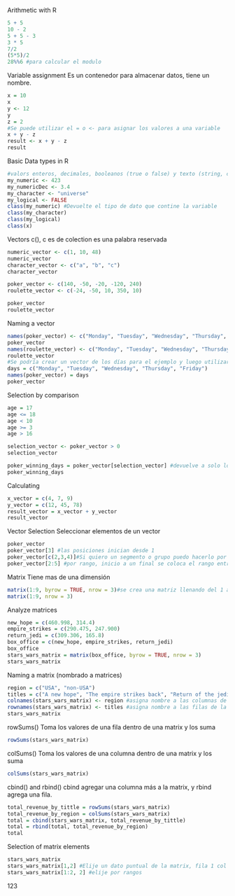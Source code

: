 Arithmetic with R
```r
5 + 5
10 - 2
5 + 5 - 3
3 * 5
7/2
(5*5)/2 
28%%6 #para calcular el modulo
```
Variable assignment
Es un contenedor para almacenar datos, tiene un nombre.
```r
x = 10
x
y <- 12
y
z = 2
#Se puede utilizar el = o <- para asignar los valores a una variable
x + y - z
result <- x + y - z 
result
```
Basic Data types in R
```r
#valors enteros, decimales, booleanos (true o false) y texto (string, comilla simple o apóstrofo)
my_numeric <- 423
my_numericDec <- 3.4
my_character <- "universe"
my_logical <- FALSE
class(my_numeric) #Devuelte el tipo de dato que contine la variable
class(my_character)
class(my_logical)
class(x)
```
Vectors
c(), c es de colection es una palabra reservada
```r
numeric_vector <- c(1, 10, 48)
numeric_vector
character_vector <- c("a", "b", "c")
character_vector

poker_vector <- c(140, -50, -20, -120, 240)
roulette_vector <- c(-24, -50, 10, 350, 10)

poker_vector
roulette_vector

```
Naming a vector
```r
names(poker_vector) <- c("Monday", "Tuesday", "Wednesday", "Thursday", "Friday") #funcion predeterminada como el class, entre los parentesis se coloca el nombre del vector a nombrar, los valors que tendran asignados cada uno de los valores dentro del vector
poker_vector
names(roulette_vector) <- c("Monday", "Tuesday", "Wednesday", "Thursday", "Friday")
roulette_vector
#Se podría crear un vector de los días para el ejemplo y luego utilizar la funcion names
days = c("Monday", "Tuesday", "Wednesday", "Thursday", "Friday")
names(poker_vector) = days
poker_vector
```
Selection by comparison
```r
age = 17
age <= 18
age < 10
age >= 3
age > 16

selection_vector <- poker_vector > 0
selection_vector

poker_winning_days = poker_vector[selection_vector] #devuelve a solo lo que sea verdadero
poker_winning_days
```
Calculating
```r
x_vector = c(4, 7, 9)
y_vector = c(12, 45, 78)
result_vector = x_vector + y_vector
result_vector
```
Vector Selection
Seleccionar elementos de un vector
```r
poker_vector
poker_vector[3] #las posiciones inician desde 1
poker_vector[c(2,3,4)]#Si quiero un segmento o grupo puedo hacerlo por medio de una selección.
poker_vector[2:5] #por rango, inicio a un final se coloca el rango entre dos puntos


```
Matrix
Tiene mas de una dimensión
```r
matrix(1:9, byrow = TRUE, nrow = 3)#se crea una matriz llenando del 1 al 9 (1:9), byrow indica que se empezara a llenar por filas, nrow indica cuantas filas tendrá la matriz.
matrix(1:9, nrow = 3)

```
Analyze matrices
```r
new_hope = c(460.998, 314.4)
empire_strikes = c(290.475, 247.900)
return_jedi = c(309.306, 165.8)
box_office = c(new_hope, empire_strikes, return_jedi)
box_office
stars_wars_matrix = matrix(box_office, byrow = TRUE, nrow = 3)
stars_wars_matrix
```
Naming a matrix (nombrado a matrices)
```r
region = c("USA", "non-USA")
titles = c("A new hope", "The empire strikes back", "Return of the jedi")
colnames(stars_wars_matrix) <- region #asigna nombre a las columnas de la matriz
rownames(stars_wars_matrix) <- titles #asigna nombre a las filas de la matriz
stars_wars_matrix
```
rowSums() Toma los valores de una fila dentro de una matrix y los suma
```r
rowSums(stars_wars_matrix)
```
colSums() Toma los valores de una columna dentro de una matrix y los suma
```r
colSums(stars_wars_matrix)
```
cbind() and rbind() 
cbind agregar una columna más a la matrix, y rbind agrega una fila.
```r
total_revenue_by_tittle = rowSums(stars_wars_matrix)
total_revenue_by_region = colSums(stars_wars_matrix)
total = cbind(stars_wars_matrix, total_revenue_by_tittle)
total = rbind(total, total_revenue_by_region)
total
```
Selection of matrix elements
```r
stars_wars_matrix
stars_wars_matrix[1,2] #Elije un dato puntual de la matrix, fila 1 col 2
stars_wars_matrix[1:2, 2] #elije por rangos
```
123



















